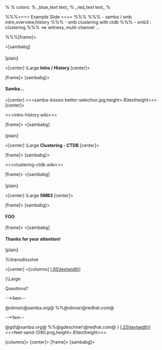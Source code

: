 %
% colors:
%  _blue_text text_
%  _red_text text_
%

%%%==== Example Slide ====
%%%
%%% - samba / smb intro,overview,history
%%% - smb clustering with ctdb
%%% - smb3 : clustering
%%%   ==> witness, multi-channel ...



%%%[frame]>

<[sambabg]

==== ====[plain]

<[center]
\Large
'''Intro / History'''
[center]>

[frame]>
[sambabg]>


==== Samba... ====

<[center]
<<<samba-kisses-better-selection.jpg,height=.8\textheight>>>
[center]>


>>>intro-history.wiki<<<

[frame]>
<[sambabg]

==== ====[plain]

<[center]
\Large
'''Clustering - CTDB'''
[center]>

[frame]>
[sambabg]>

>>>clustering-ctdb.wiki<<<


[frame]>
<[sambabg]

==== ====[plain]

<[center]
\Large
'''SMB3'''
[center]>

[frame]>
[sambabg]>

==== FOO ====


[frame]>
<[sambabg]
==== Thanks for your attention! ====[plain]

%\transdissolve

<[center]
<[columns]
[[[.65\textwidth]]]

{\Large

Questions?

--*4em--

@obnox\@samba.org@
%%@obnox\@redhat.com@

--*1em--

@gd\@samba.org@
%%@gdeschner\@redhat.com@
}
[[[.25\textwidth]]]
<<<feet-sand-1280.png,height=.8\textheight>>>

[columns]>
[center]>
[frame]>
[sambabg]>

